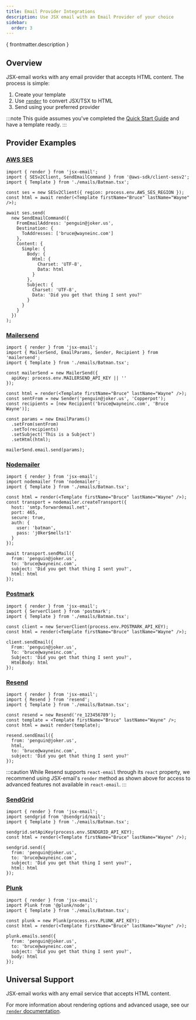 ```yaml
---
title: Email Provider Integrations
description: Use JSX email with an Email Provider of your choice
sidebar:
  order: 3
---
```


<p>{ frontmatter.description }</p>

## Overview

JSX-email works with any email provider that accepts HTML content. The process is simple:
1. Create your template
2. Use [`render`](/core/render) to convert JSX/TSX to HTML
3. Send using your preferred provider

:::note
This guide assumes you've completed the [Quick Start Guide](/getting-started/quick-start) and have a template ready.
:::

## Provider Examples

### [AWS SES](https://aws.amazon.com/ses)

```tsx
import { render } from 'jsx-email';
import { SESv2Client, SendEmailCommand } from '@aws-sdk/client-sesv2';
import { Template } from './emails/Batman.tsx';

const ses = new SESv2Client({ region: process.env.AWS_SES_REGION });
const html = await render(<Template firstName="Bruce" lastName="Wayne" />);

await ses.send(
  new SendEmailCommand({
    FromEmailAddress: 'penguin@joker.us',
    Destination: {
      ToAddresses: ['bruce@wayneinc.com']
    },
    Content: {
      Simple: {
        Body: {
          Html: {
            Charset: 'UTF-8',
            Data: html
          }
        },
        Subject: {
          Charset: 'UTF-8',
          Data: 'Did you get that thing I sent you?'
        }
      }
    }
  })
);
```

### [Mailersend](https://www.mailersend.com)

```tsx
import { render } from 'jsx-email';
import { MailerSend, EmailParams, Sender, Recipient } from 'mailersend';
import { Template } from './emails/Batman.tsx';

const mailerSend = new MailerSend({
  apiKey: process.env.MAILERSEND_API_KEY || ''
});

const html = render(<Template firstName="Bruce" lastName="Wayne" />);
const sentFrom = new Sender('penguin@joker.us', 'Copperpot');
const recipients = [new Recipient('bruce@wayneinc.com', 'Bruce Wayne')];

const params = new EmailParams()
  .setFrom(sentFrom)
  .setTo(recipients)
  .setSubject('This is a Subject')
  .setHtml(html);

mailerSend.email.send(params);
```

### [Nodemailer](https://nodemailer.com)

```tsx
import { render } from 'jsx-email';
import nodemailer from 'nodemailer';
import { Template } from './emails/Batman.tsx';

const html = render(<Template firstName="Bruce" lastName="Wayne" />);
const transport = nodemailer.createTransport({
  host: 'smtp.forwardemail.net',
  port: 465,
  secure: true,
  auth: {
    user: 'batman',
    pass: 'j0ker$mells!1'
  }
});

await transport.sendMail({
  from: 'penguin@joker.us',
  to: 'bruce@wayneinc.com',
  subject: 'Did you get that thing I sent you?',
  html: html
});
```

### [Postmark](https://postmarkapp.com)

```tsx
import { render } from 'jsx-email';
import { ServerClient } from 'postmark';
import { Template } from './emails/Batman.tsx';

const client = new ServerClient(process.env.POSTMARK_API_KEY);
const html = render(<Template firstName="Bruce" lastName="Wayne" />);

client.sendEmail({
  From: 'penguin@joker.us',
  To: 'bruce@wayneinc.com',
  Subject: 'Did you get that thing I sent you?',
  HtmlBody: html
});
```

### [Resend](https://resend.com)

```tsx
import { render } from 'jsx-email';
import { Resend } from 'resend';
import { Template } from './emails/Batman.tsx';

const resend = new Resend('re_123456789');
const template = <Template firstName="Bruce" lastName="Wayne" />;
const html = await render(template);

resend.sendEmail({
  from: 'penguin@joker.us',
  html,
  to: 'bruce@wayneinc.com',
  subject: 'Did you get that thing I sent you?'
});
```

:::caution
While Resend supports `react-email` through its `react` property, we recommend using JSX-email's `render` method as shown above for access to advanced features not available in `react-email`.
:::

### [SendGrid](https://sendgrid.com)

```tsx
import { render } from 'jsx-email';
import sendgrid from '@sendgrid/mail';
import { Template } from './emails/Batman.tsx';

sendgrid.setApiKey(process.env.SENDGRID_API_KEY);
const html = render(<Template firstName="Bruce" lastName="Wayne" />);

sendgrid.send({
  from: 'penguin@joker.us',
  to: 'bruce@wayneinc.com',
  subject: 'Did you get that thing I sent you?',
  html: html
});
```

### [Plunk](https://www.useplunk.com/)

```tsx
import { render } from 'jsx-email';
import Plunk from '@plunk/node';
import { Template } from './emails/Batman.tsx';

const plunk = new Plunk(process.env.PLUNK_API_KEY);
const html = render(<Template firstName="Bruce" lastName="Wayne" />);

plunk.emails.send({
  from: 'penguin@joker.us',
  to: 'bruce@wayneinc.com',
  subject: 'Did you get that thing I sent you?',
  body: html
});
```

## Universal Support

JSX-email works with any email service that accepts HTML content.

For more information about rendering options and advanced usage, see our [`render` documentation](/core/render).